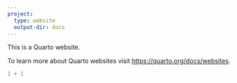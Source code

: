 ```yaml
---
project: 
  type: website 
  output-dir: docs
---
```


This is a Quarto website.

To learn more about Quarto websites visit <https://quarto.org/docs/websites>.

```r
1 + 1
```
